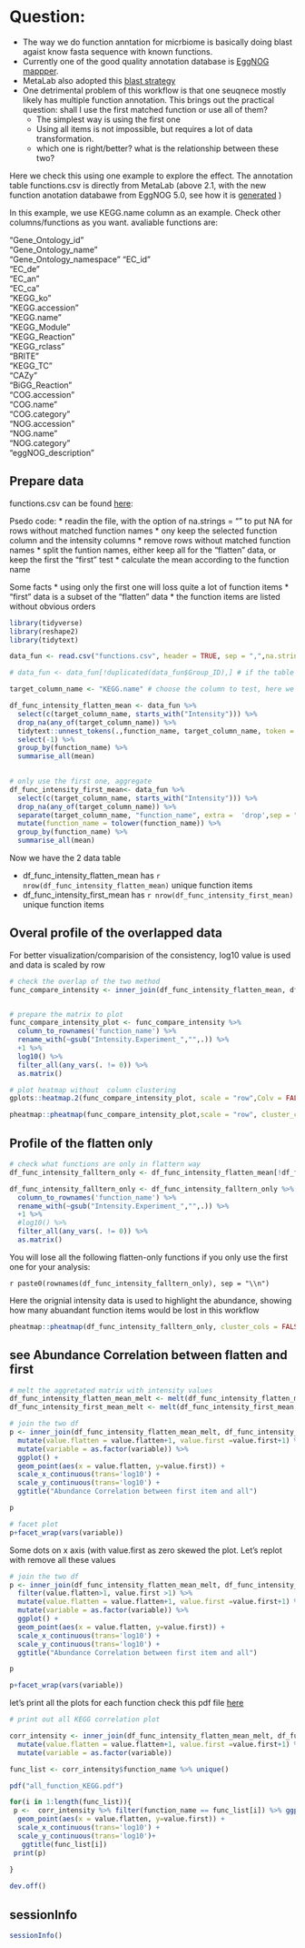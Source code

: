 

# Question:

* The way we do function anntation for micrbiome is basically doing blast agaist know fasta sequence with known functions.
* Currently one of the good quality annotation database is [EggNOG mappper](http://eggnog-mapper.embl.de/). 
* MetaLab also adopted this [blast strategy](https://wiki.imetalab.ca/#How%20does%20metalab%20annotate%20the%20database%3F)
* One detrimental problem of this workflow is that one seuqnece mostly likely has multiple function annotation. This brings out the practical question: shall I use the first matched function or use all of them? 
  + The simplest way is using the first one
  + Using all items is not impossible, but requires a lot of data transformation. 
  + which one is right/better? what is the relationship between these two?
  
  
Here we check this using one example to explore the effect. 
The annotation table functions.csv is directly from MetaLab (above 2.1, with the new function anotation databawe from EggNOG 5.0, see how it is [generated](https://wiki.imetalab.ca/#How%20does%20metalab%20annotate%20the%20database%3F) )


In this example, we use KEGG.name column as an example.
Check other columns/functions as you want.
avaliable functions are:

"Gene_Ontology_id"        
"Gene_Ontology_name"      
"Gene_Ontology_namespace" 
"EC_id"                   
"EC_de"                  
"EC_an"                   
"EC_ca"                   
"KEGG_ko"                 
"KEGG.accession"          
"KEGG.name"              
"KEGG_Module"             
"KEGG_Reaction"           
"KEGG_rclass"             
"BRITE"                   
"KEGG_TC"                
"CAZy"                    
"BiGG_Reaction"           
"COG.accession"           
"COG.name"                
"COG.category"           
"NOG.accession"           
"NOG.name"                
"NOG.category"            
"eggNOG_description"


## Prepare data

functions.csv can be found [here](./functions.csv):

Psedo code:
* readin the file, with the option of na.strings = "" to put NA for rows without matched function names
* ony keep the selected function column and the intensity columns
* remove rows without matched function names
* split the funtion names, either keep all for the "flatten" data, or keep the first the "first" test
* calculate the mean according to the function name

Some facts
* using only the first one will loss quite a lot of function items
* "first" data is a subset of the "flatten" data 
* the function items are listed without obvious orders



```r
library(tidyverse)
library(reshape2)
library(tidytext)

data_fun <- read.csv("functions.csv", header = TRUE, sep = ",",na.strings = "")

# data_fun <- data_fun[!duplicated(data_fun$Group_ID),] # if the table has multiple lines from teh same protein group, 

target_column_name <- "KEGG.name" # choose the column to test, here we use KEGG.name for testing

df_func_intensity_flatten_mean <- data_fun %>% 
  select(c(target_column_name, starts_with("Intensity"))) %>% 
  drop_na(any_of(target_column_name)) %>% 
  tidytext::unnest_tokens(.,function_name, target_column_name, token = "regex", pattern = ",\\s*") %>% 
  select(-1) %>% 
  group_by(function_name) %>% 
  summarise_all(mean)
  

# only use the first one, aggregate
df_func_intensity_first_mean<- data_fun %>% 
  select(c(target_column_name, starts_with("Intensity"))) %>% 
  drop_na(any_of(target_column_name)) %>% 
  separate(target_column_name, "function_name", extra =  'drop',sep = ",") %>% 
  mutate(function_name = tolower(function_name)) %>% 
  group_by(function_name) %>% 
  summarise_all(mean)

```


Now we have the 2 data table

* df_func_intensity_flatten_mean has `r nrow(df_func_intensity_flatten_mean)` unique function items 
* df_func_intensity_first_mean has `r nrow(df_func_intensity_first_mean)` unique function items

## Overal profile of the overlapped data


For better visualization/comparision of the consistency, log10 value is used and data is scaled by row

```r
# check the overlap of the two method 
func_compare_intensity <- inner_join(df_func_intensity_flatten_mean, df_func_intensity_first_mean, by = c("function_name"),suffix = c(".flatten", ".first"))


# prepare the matrix to plot
func_compare_intensity_plot <- func_compare_intensity %>% 
  column_to_rownames('function_name') %>% 
  rename_with(~gsub("Intensity.Experiment_","",.)) %>% 
  +1 %>% 
  log10() %>% 
  filter_all(any_vars(. != 0)) %>% 
  as.matrix()

```
```r
# plot heatmap without  column clustering
gplots::heatmap.2(func_compare_intensity_plot, scale = "row",Colv = FALSE, dendrogram  = "row", trace  = "none")

pheatmap::pheatmap(func_compare_intensity_plot,scale = "row", cluster_cols = FALSE)

```


## Profile of the flatten only


```r
# check what functions are only in flattern way
df_func_intensity_falltern_only <- df_func_intensity_flatten_mean[!df_func_intensity_flatten_mean$function_name %in% func_compare_intensity$function_name,]

df_func_intensity_falltern_only <- df_func_intensity_falltern_only %>% 
  column_to_rownames('function_name') %>% 
  rename_with(~gsub("Intensity.Experiment_","",.)) %>% 
  +1 %>% 
  #log10() %>% 
  filter_all(any_vars(. != 0)) %>% 
  as.matrix()

```

You will lose all the following flatten-only functions if you only use the first one for your analysis:

 `r paste0(rownames(df_func_intensity_falltern_only), sep = "\\n")`
 

Here the orignial intensity data is used to highlight the abundance, showing how many abuandant function items would be lost in this workflow

```r

pheatmap::pheatmap(df_func_intensity_falltern_only, cluster_cols = FALSE)

```

## see Abundance Correlation between flatten and first

```r
# melt the aggretated matrix with intensity values
df_func_intensity_flatten_mean_melt <- melt(df_func_intensity_flatten_mean, id = "function_name")
df_func_intensity_first_mean_melt <- melt(df_func_intensity_first_mean, id = "function_name")

# join the two df
p <- inner_join(df_func_intensity_flatten_mean_melt, df_func_intensity_first_mean_melt, by = c("function_name", "variable"),suffix = c(".flatten", ".first")) %>%
  mutate(value.flatten = value.flatten+1, value.first =value.first+1) %>% 
  mutate(variable = as.factor(variable)) %>% 
  ggplot() + 
  geom_point(aes(x = value.flatten, y=value.first)) + 
  scale_x_continuous(trans='log10') +
  scale_y_continuous(trans='log10') +
  ggtitle("Abundance Correlation between first item and all")


```
```r
p

# facet plot
p+facet_wrap(vars(variable))
```


Some dots on x axis (with value.first as zero skewed the plot.
Let's replot with remove all these values


```r
# join the two df
p <- inner_join(df_func_intensity_flatten_mean_melt, df_func_intensity_first_mean_melt, by = c("function_name", "variable"),suffix = c(".flatten", ".first")) %>%
  filter(value.flatten>1, value.first >1) %>% 
  mutate(value.flatten = value.flatten+1, value.first =value.first+1) %>% 
  mutate(variable = as.factor(variable)) %>% 
  ggplot() + 
  geom_point(aes(x = value.flatten, y=value.first)) + 
  scale_x_continuous(trans='log10') +
  scale_y_continuous(trans='log10') +
  ggtitle("Abundance Correlation between first item and all")

```

```r
p

p+facet_wrap(vars(variable))

```


let's print all the plots for each function
check this pdf file [here](./all_function_KEGG.pdf)

```r

# print out all KEGG correlation plot

corr_intensity <- inner_join(df_func_intensity_flatten_mean_melt, df_func_intensity_first_mean_melt, by = c("function_name", "variable"),suffix = c(".flatten", ".first")) %>%
  mutate(value.flatten = value.flatten+1, value.first =value.first+1) %>% 
  mutate(variable = as.factor(variable))

func_list <- corr_intensity$function_name %>% unique()

pdf("all_function_KEGG.pdf")

for(i in 1:length(func_list)){
 p <-  corr_intensity %>% filter(function_name == func_list[i]) %>% ggplot() +
  geom_point(aes(x = value.flatten, y=value.first)) +
  scale_x_continuous(trans='log10') +
  scale_y_continuous(trans='log10')+
   ggtitle(func_list[i])
 print(p)
 
}

dev.off()


```

## sessionInfo
```r
sessionInfo()
```

